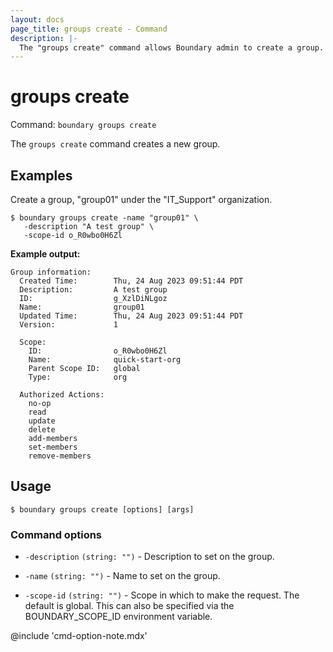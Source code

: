 ```yaml
---
layout: docs
page_title: groups create - Command
description: |-
  The "groups create" command allows Boundary admin to create a group.
---
```


# groups create

Command: `boundary groups create`

The `groups create` command creates a new group.

## Examples

Create a group, "group01" under the "IT_Support" organization.

```shell-session
$ boundary groups create -name "group01" \
   -description "A test group" \
   -scope-id o_R0wbo0H6Zl
```

**Example output:**

<CodeBlockConfig hideClipboard>

```plaintext
Group information:
  Created Time:        Thu, 24 Aug 2023 09:51:44 PDT
  Description:         A test group
  ID:                  g_XzlDiNLgoz
  Name:                group01
  Updated Time:        Thu, 24 Aug 2023 09:51:44 PDT
  Version:             1

  Scope:
    ID:                o_R0wbo0H6Zl
    Name:              quick-start-org
    Parent Scope ID:   global
    Type:              org

  Authorized Actions:
    no-op
    read
    update
    delete
    add-members
    set-members
    remove-members
```

</CodeBlockConfig>


## Usage

<CodeBlockConfig hideClipboard>

```shell-session
$ boundary groups create [options] [args]
```

</CodeBlockConfig>


### Command options

- `-description` `(string: "")` - Description to set on the group.

- `-name` `(string: "")` - Name to set on the group.

- `-scope-id` `(string: "")` - Scope in which to make the request. The default
   is global. This can also be specified via the BOUNDARY_SCOPE_ID environment
   variable.


@include 'cmd-option-note.mdx'